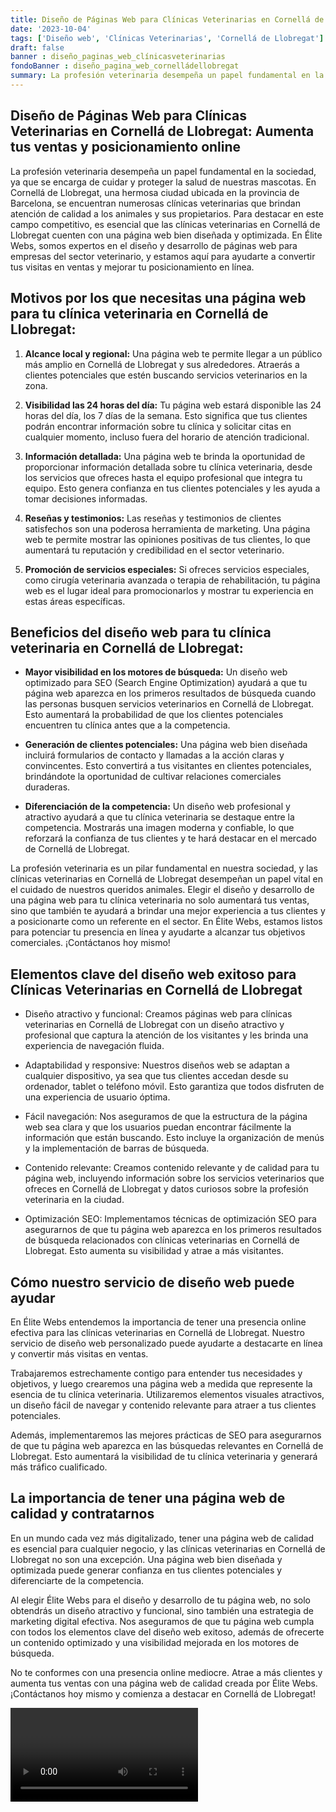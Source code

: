 ```yaml
---
title: Diseño de Páginas Web para Clínicas Veterinarias en Cornellá de Llobregat
date: '2023-10-04'
tags: ['Diseño web', 'Clínicas Veterinarias', 'Cornellá de Llobregat']
draft: false
banner : diseño_paginas_web_clínicasveterinarias
fondoBanner : diseño_pagina_web_cornelládellobregat
summary: La profesión veterinaria desempeña un papel fundamental en la sociedad, ya que se encarga de cuidar y proteger la salud de nuestras mascotas. En Cornellá de Llobregat, una hermosa ciudad ubicada en la provincia de Barcelona, se encuentran numerosas clínicas veterinarias que brindan atención de calidad a los animales y sus propietarios. Para destacar en este campo competitivo, es esencial que las clínicas veterinarias en Cornellá de Llobregat cuenten con una página web bien diseñada y optimizada. En Élite Webs, somos expertos en el diseño y desarrollo de páginas web para empresas del sector veterinario, y estamos aquí para ayudarte a convertir tus visitas en ventas y mejorar tu posicionamiento en línea.
---
```


## Diseño de Páginas Web para Clínicas Veterinarias en Cornellá de Llobregat: Aumenta tus ventas y posicionamiento online

La profesión veterinaria desempeña un papel fundamental en la sociedad, ya que se encarga de cuidar y proteger la salud de nuestras mascotas. En Cornellá de Llobregat, una hermosa ciudad ubicada en la provincia de Barcelona, se encuentran numerosas clínicas veterinarias que brindan atención de calidad a los animales y sus propietarios. Para destacar en este campo competitivo, es esencial que las clínicas veterinarias en Cornellá de Llobregat cuenten con una página web bien diseñada y optimizada. En Élite Webs, somos expertos en el diseño y desarrollo de páginas web para empresas del sector veterinario, y estamos aquí para ayudarte a convertir tus visitas en ventas y mejorar tu posicionamiento en línea.

## Motivos por los que necesitas una página web para tu clínica veterinaria en Cornellá de Llobregat:

1. **Alcance local y regional:** Una página web te permite llegar a un público más amplio en Cornellá de Llobregat y sus alrededores. Atraerás a clientes potenciales que estén buscando servicios veterinarios en la zona.

2. **Visibilidad las 24 horas del día:** Tu página web estará disponible las 24 horas del día, los 7 días de la semana. Esto significa que tus clientes podrán encontrar información sobre tu clínica y solicitar citas en cualquier momento, incluso fuera del horario de atención tradicional.

3. **Información detallada:** Una página web te brinda la oportunidad de proporcionar información detallada sobre tu clínica veterinaria, desde los servicios que ofreces hasta el equipo profesional que integra tu equipo. Esto genera confianza en tus clientes potenciales y les ayuda a tomar decisiones informadas.

4. **Reseñas y testimonios:** Las reseñas y testimonios de clientes satisfechos son una poderosa herramienta de marketing. Una página web te permite mostrar las opiniones positivas de tus clientes, lo que aumentará tu reputación y credibilidad en el sector veterinario.

5. **Promoción de servicios especiales:** Si ofreces servicios especiales, como cirugía veterinaria avanzada o terapia de rehabilitación, tu página web es el lugar ideal para promocionarlos y mostrar tu experiencia en estas áreas específicas.

## Beneficios del diseño web para tu clínica veterinaria en Cornellá de Llobregat:

- **Mayor visibilidad en los motores de búsqueda:** Un diseño web optimizado para SEO (Search Engine Optimization) ayudará a que tu página web aparezca en los primeros resultados de búsqueda cuando las personas busquen servicios veterinarios en Cornellá de Llobregat. Esto aumentará la probabilidad de que los clientes potenciales encuentren tu clínica antes que a la competencia.

- **Generación de clientes potenciales:** Una página web bien diseñada incluirá formularios de contacto y llamadas a la acción claras y convincentes. Esto convertirá a tus visitantes en clientes potenciales, brindándote la oportunidad de cultivar relaciones comerciales duraderas.

- **Diferenciación de la competencia:** Un diseño web profesional y atractivo ayudará a que tu clínica veterinaria se destaque entre la competencia. Mostrarás una imagen moderna y confiable, lo que reforzará la confianza de tus clientes y te hará destacar en el mercado de Cornellá de Llobregat.

La profesión veterinaria es un pilar fundamental en nuestra sociedad, y las clínicas veterinarias en Cornellá de Llobregat desempeñan un papel vital en el cuidado de nuestros queridos animales. Elegir el diseño y desarrollo de una página web para tu clínica veterinaria no solo aumentará tus ventas, sino que también te ayudará a brindar una mejor experiencia a tus clientes y a posicionarte como un referente en el sector. En Élite Webs, estamos listos para potenciar tu presencia en línea y ayudarte a alcanzar tus objetivos comerciales. ¡Contáctanos hoy mismo!

<GifSeo />

<Cta />

## Elementos clave del diseño web exitoso para Clínicas Veterinarias en Cornellá de Llobregat

- Diseño atractivo y funcional: Creamos páginas web para clínicas veterinarias en Cornellá de Llobregat con un diseño atractivo y profesional que captura la atención de los visitantes y les brinda una experiencia de navegación fluida.

- Adaptabilidad y responsive: Nuestros diseños web se adaptan a cualquier dispositivo, ya sea que tus clientes accedan desde su ordenador, tablet o teléfono móvil. Esto garantiza que todos disfruten de una experiencia de usuario óptima.

- Fácil navegación: Nos aseguramos de que la estructura de la página web sea clara y que los usuarios puedan encontrar fácilmente la información que están buscando. Esto incluye la organización de menús y la implementación de barras de búsqueda.

- Contenido relevante: Creamos contenido relevante y de calidad para tu página web, incluyendo información sobre los servicios veterinarios que ofreces en Cornellá de Llobregat y datos curiosos sobre la profesión veterinaria en la ciudad.

- Optimización SEO: Implementamos técnicas de optimización SEO para asegurarnos de que tu página web aparezca en los primeros resultados de búsqueda relacionados con clínicas veterinarias en Cornellá de Llobregat. Esto aumenta su visibilidad y atrae a más visitantes.

## Cómo nuestro servicio de diseño web puede ayudar

En Élite Webs entendemos la importancia de tener una presencia online efectiva para las clínicas veterinarias en Cornellá de Llobregat. Nuestro servicio de diseño web personalizado puede ayudarte a destacarte en línea y convertir más visitas en ventas. 

Trabajaremos estrechamente contigo para entender tus necesidades y objetivos, y luego crearemos una página web a medida que represente la esencia de tu clínica veterinaria. Utilizaremos elementos visuales atractivos, un diseño fácil de navegar y contenido relevante para atraer a tus clientes potenciales.

Además, implementaremos las mejores prácticas de SEO para asegurarnos de que tu página web aparezca en las búsquedas relevantes en Cornellá de Llobregat. Esto aumentará la visibilidad de tu clínica veterinaria y generará más tráfico cualificado.

## La importancia de tener una página web de calidad y contratarnos

En un mundo cada vez más digitalizado, tener una página web de calidad es esencial para cualquier negocio, y las clínicas veterinarias en Cornellá de Llobregat no son una excepción. Una página web bien diseñada y optimizada puede generar confianza en tus clientes potenciales y diferenciarte de la competencia.

Al elegir Élite Webs para el diseño y desarrollo de tu página web, no solo obtendrás un diseño atractivo y funcional, sino también una estrategia de marketing digital efectiva. Nos aseguramos de que tu página web cumpla con todos los elementos clave del diseño web exitoso, además de ofrecerte un contenido optimizado y una visibilidad mejorada en los motores de búsqueda.

No te conformes con una presencia online mediocre. Atrae a más clientes y aumenta tus ventas con una página web de calidad creada por Élite Webs. ¡Contáctanos hoy mismo y comienza a destacar en Cornellá de Llobregat!

<Video />

<CtaBot job='Clínicas Veterinarias' city='Cornellá de Llobregat'/>

<Gmaps query='Cornellá de Llobregat+españa+maps' />